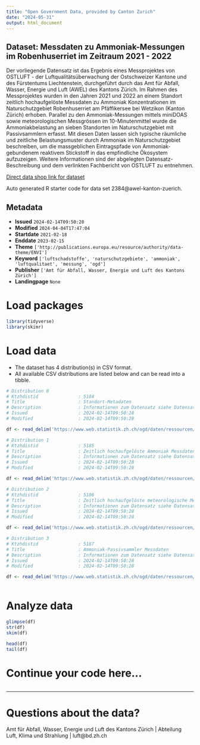 ```yaml
---
title: "Open Government Data, provided by Canton Zurich"
date: "2024-05-31"
output: html_document
---
```


## Dataset: Messdaten zu Ammoniak-Messungen im Robenhuserriet im Zeitraum 2021 - 2022

Der vorliegende Datensatz ist das Ergebnis eines Messprojektes von OSTLUFT - der Luftqualitätsüberwachung der Ostschweizer Kantone und des Fürstentums Liechtenstein, durchgeführt durch das Amt für Abfall, Wasser, Energie und Luft (AWEL) des Kantons Zürich. Im Rahmen des Messprojektes wurden in den Jahren 2021 und 2022 an einem Standort zeitlich hochaufgelöste Messdaten zu Ammoniak Konzentrationen im Naturschutzgebiet Robenhuserriet am Pfäffikersee bei Wetzikon (Kanton Zürich) erhoben. Parallel zu den Ammoniak-Messungen mittels miniDOAS sowie meteorologischen Messgrössen im 10-Minutenmittel wurde die Ammoniakbelastung an sieben Standorten im Naturschutzgebiet mit Passivsammlern erfasst. Mit diesen Daten lassen sich typische räumliche und zeitliche Belastungsmuster durch Ammoniak im Naturschutzgebiet beschreiben, um die massgeblichen Eintragspfade von Ammoniak-gebundenem reaktivem Stickstoff in das empfindliche Ökosystem aufzuzeigen. Weitere Informationen sind der abgelegten Datensatz-Beschreibung und dem verlinkten Fachbericht von OSTLUFT zu entnehmen.

[Direct data shop link for dataset](https://www.zh.ch/de/politik-staat/statistik-daten/datenkatalog.html#/datasets/2384@awel-kanton-zuerich)

Auto generated R starter code for data set 2384@awel-kanton-zuerich.

## Metadata

- **Issued** `2024-02-14T09:50:28`
- **Modified** `2024-04-04T17:47:04`
- **Startdate** `2021-02-18`
- **Enddate** `2023-02-15`
- **Theme** `['http://publications.europa.eu/resource/authority/data-theme/ENVI']`
- **Keyword** `['luftschadstoffe', 'naturschutzgebiete', 'ammoniak', 'luftqualitaet', 'messung', 'ogd']`
- **Publisher** `['Amt für Abfall, Wasser, Energie und Luft des Kantons Zürich']`
- **Landingpage** `None`


# Load packages

```r

library(tidyverse)
library(skimr)

```

# Load data

-   The dataset has 4 distribution(s) in CSV format.
-   All available CSV distributions are listed below and can be read into a tibble.

```r

# Distribution 0
# Ktzhdistid               : 5184
# Title                    : Standort-Metadaten
# Description              : Informationen zum Datensatz siehe Datensatzbeschrieb
# Issued                   : 2024-02-14T09:50:28
# Modified                 : 2024-02-14T09:50:28

df <- read_delim('https://www.web.statistik.zh.ch/ogd/daten/ressourcen/KTZH_00002384_00005184.csv')

# Distribution 1
# Ktzhdistid               : 5185
# Title                    : Zeitlich hochaufgelöste Ammoniak Messdaten
# Description              : Informationen zum Datensatz siehe Datensatzbeschrieb
# Issued                   : 2024-02-14T09:50:28
# Modified                 : 2024-02-14T09:50:28

df <- read_delim('https://www.web.statistik.zh.ch/ogd/daten/ressourcen/KTZH_00002384_00005185.csv')

# Distribution 2
# Ktzhdistid               : 5186
# Title                    : Zeitlich hochaufgelöste meteorologische Messdaten
# Description              : Informationen zum Datensatz siehe Datensatzbeschrieb
# Issued                   : 2024-02-14T09:50:28
# Modified                 : 2024-02-14T09:50:28

df <- read_delim('https://www.web.statistik.zh.ch/ogd/daten/ressourcen/KTZH_00002384_00005186.csv')

# Distribution 3
# Ktzhdistid               : 5187
# Title                    : Ammoniak-Passivsammler Messdaten
# Description              : Informationen zum Datensatz siehe Datensatzbeschrieb
# Issued                   : 2024-02-14T09:50:28
# Modified                 : 2024-02-14T09:50:28

df <- read_delim('https://www.web.statistik.zh.ch/ogd/daten/ressourcen/KTZH_00002384_00005187.csv')



```

# Analyze data

```r

glimpse(df)
str(df)
skim(df)

head(df)
tail(df)

```

# Continue your code here...

```r

```

------------------------------------------------------------------------

# Questions about the data?

Amt für Abfall, Wasser, Energie und Luft des Kantons Zürich | Abteilung Luft, Klima und Strahlung | luft@bd.zh.ch
